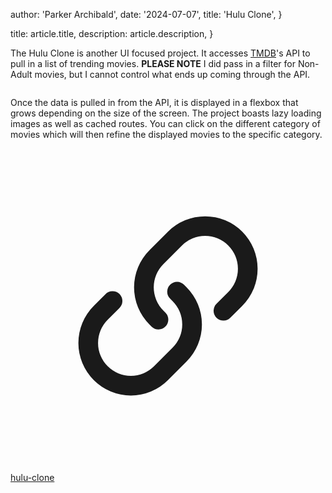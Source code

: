
  author: 'Parker Archibald',
  date: '2024-07-07',
  title: 'Hulu Clone',
}

  title: article.title,
  description: article.description,
}


The Hulu Clone is another UI focused project. It accesses <a href='https://www.themoviedb.org/?language=en-US' target='_blank'>TMDB</a>'s API to pull in a list of trending movies. <b>PLEASE NOTE</b>
I did pass in a filter for Non-Adult movies, but I cannot control what ends up coming through the API.

<Image src={huluHome} alt=''/>

Once the data is pulled in from the API, it is displayed in a flexbox that grows depending on the size of the screen. The project boasts lazy loading images as well as cached routes. You can click
on the different category of movies which will then refine the displayed movies to the specific category.

<a href='https://hulu-clone-kappa-two.vercel.app' target='_blank' className='flex space-x-4 items-center cursor-pointer' >
    <div className='size-6'>
        <svg viewBox="0 0 24 24" aria-hidden="true" {...props}>
            <path
            d="M15.712 11.823a.75.75 0 1 0 1.06 1.06l-1.06-1.06Zm-4.95 1.768a.75.75 0 0 0 1.06-1.06l-1.06 1.06Zm-2.475-1.414a.75.75 0 1 0-1.06-1.06l1.06 1.06Zm4.95-1.768a.75.75 0 1 0-1.06 1.06l1.06-1.06Zm3.359.53-.884.884 1.06 1.06.885-.883-1.061-1.06Zm-4.95-2.12 1.414-1.415L12 6.344l-1.415 1.413 1.061 1.061Zm0 3.535a2.5 2.5 0 0 1 0-3.536l-1.06-1.06a4 4 0 0 0 0 5.656l1.06-1.06Zm4.95-4.95a2.5 2.5 0 0 1 0 3.535L17.656 12a4 4 0 0 0 0-5.657l-1.06 1.06Zm1.06-1.06a4 4 0 0 0-5.656 0l1.06 1.06a2.5 2.5 0 0 1 3.536 0l1.06-1.06Zm-7.07 7.07.176.177 1.06-1.06-.176-.177-1.06 1.06Zm-3.183-.353.884-.884-1.06-1.06-.884.883 1.06 1.06Zm4.95 2.121-1.414 1.414 1.06 1.06 1.415-1.413-1.06-1.061Zm0-3.536a2.5 2.5 0 0 1 0 3.536l1.06 1.06a4 4 0 0 0 0-5.656l-1.06 1.06Zm-4.95 4.95a2.5 2.5 0 0 1 0-3.535L6.344 12a4 4 0 0 0 0 5.656l1.06-1.06Zm-1.06 1.06a4 4 0 0 0 5.657 0l-1.061-1.06a2.5 2.5 0 0 1-3.535 0l-1.061 1.06Zm7.07-7.07-.176-.177-1.06 1.06.176.178 1.06-1.061Z"
            fill="currentColor"
            />
        </svg>
    </div>
    <p className=''>hulu-clone</p>
</a>